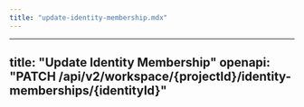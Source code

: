 ```yaml
---
title: "update-identity-membership.mdx"
---
```


---
title: "Update Identity Membership"
openapi: "PATCH /api/v2/workspace/{projectId}/identity-memberships/{identityId}"
---
